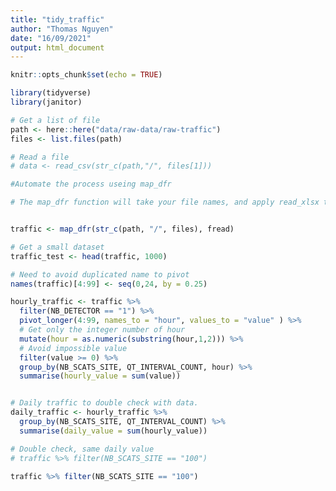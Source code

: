 ```yaml
---
title: "tidy_traffic"
author: "Thomas Nguyen"
date: "16/09/2021"
output: html_document
---
```


```r
knitr::opts_chunk$set(echo = TRUE)
```


```r
library(tidyverse)
library(janitor)
```


```r

# Get a list of file
path <- here::here("data/raw-data/raw-traffic")
files <- list.files(path)

# Read a file
# data <- read_csv(str_c(path,"/", files[1]))

```

```r
#Automate the process useing map_dfr

# The map_dfr function will take your file names, and apply read_xlsx to each file. The result for each iteration will be a data.frame similar to the previous. Finally, map_dfr concatenates the result into a single table by merging rows.


traffic <- map_dfr(str_c(path, "/", files), fread)

```


```r
# Get a small dataset
traffic_test <- head(traffic, 1000)
```



```r
# Need to avoid duplicated name to pivot
names(traffic)[4:99] <- seq(0,24, by = 0.25) 

hourly_traffic <- traffic %>% 
  filter(NB_DETECTOR == "1") %>%
  pivot_longer(4:99, names_to = "hour", values_to = "value" ) %>%
  # Get only the integer number of hour
  mutate(hour = as.numeric(substring(hour,1,2))) %>%  
  # Avoid impossible value
  filter(value >= 0) %>%
  group_by(NB_SCATS_SITE, QT_INTERVAL_COUNT, hour) %>%
  summarise(hourly_value = sum(value))


# Daily traffic to double check with data.
daily_traffic <- hourly_traffic %>% 
  group_by(NB_SCATS_SITE, QT_INTERVAL_COUNT) %>% 
  summarise(daily_value = sum(hourly_value))

# Double check, same daily value
# traffic %>% filter(NB_SCATS_SITE == "100")

```

```r
traffic %>% filter(NB_SCATS_SITE == "100")
```

